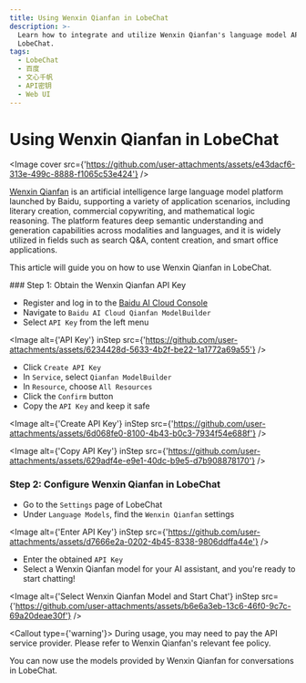 ```yaml
---
title: Using Wenxin Qianfan in LobeChat
description: >-
  Learn how to integrate and utilize Wenxin Qianfan's language model APIs in
  LobeChat.
tags:
  - LobeChat
  - 百度
  - 文心千帆
  - API密钥
  - Web UI
---
```


# Using Wenxin Qianfan in LobeChat

<Image cover src={'https://github.com/user-attachments/assets/e43dacf6-313e-499c-8888-f1065c53e424'} />

[Wenxin Qianfan](https://qianfan.cloud.baidu.com/) is an artificial intelligence large language model platform launched by Baidu, supporting a variety of application scenarios, including literary creation, commercial copywriting, and mathematical logic reasoning. The platform features deep semantic understanding and generation capabilities across modalities and languages, and it is widely utilized in fields such as search Q\&A, content creation, and smart office applications.

This article will guide you on how to use Wenxin Qianfan in LobeChat.

<Steps>
  ### Step 1: Obtain the Wenxin Qianfan API Key

  - Register and log in to the [Baidu AI Cloud Console](https://console.bce.baidu.com/)
  - Navigate to `Baidu AI Cloud Qianfan ModelBuilder`
  - Select `API Key` from the left menu

  <Image alt={'API Key'} inStep src={'https://github.com/user-attachments/assets/6234428d-5633-4b2f-be22-1a1772a69a55'} />

  - Click `Create API Key`
  - In `Service`, select `Qianfan ModelBuilder`
  - In `Resource`, choose `All Resources`
  - Click the `Confirm` button
  - Copy the `API Key` and keep it safe

  <Image alt={'Create API Key'} inStep src={'https://github.com/user-attachments/assets/6d068fe0-8100-4b43-b0c3-7934f54e688f'} />

  <Image alt={'Copy API Key'} inStep src={'https://github.com/user-attachments/assets/629adf4e-e9e1-40dc-b9e5-d7b908878170'} />

  ### Step 2: Configure Wenxin Qianfan in LobeChat

  - Go to the `Settings` page of LobeChat
  - Under `Language Models`, find the `Wenxin Qianfan` settings

  <Image alt={'Enter API Key'} inStep src={'https://github.com/user-attachments/assets/d7666e2a-0202-4b45-8338-9806ddffa44e'} />

  - Enter the obtained `API Key`
  - Select a Wenxin Qianfan model for your AI assistant, and you're ready to start chatting!

  <Image alt={'Select Wenxin Qianfan Model and Start Chat'} inStep src={'https://github.com/user-attachments/assets/b6e6a3eb-13c6-46f0-9c7c-69a20deae30f'} />

  <Callout type={'warning'}>
    During usage, you may need to pay the API service provider. Please refer to Wenxin Qianfan's
    relevant fee policy.
  </Callout>
</Steps>

You can now use the models provided by Wenxin Qianfan for conversations in LobeChat.
